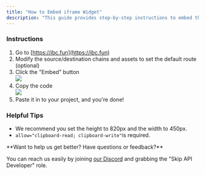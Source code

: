 ```yaml
---
title: "How to Embed iframe Widget"
description: "This guide provides step-by-step instructions to embed the Skip API widget into your project."
---
```


### Instructions

1. Go to [https://ibc.fun](https://ibc.fun)
2. Modify the source/destination chains and assets to set the default route (optional)
3. Click the "Embed" button  
![](/images/d0c5fda-Screen_Shot_2024-06-04_at_12.15.27_AM.png)
4. Copy the code  
![](/images/d893b9d-Screen_Shot_2024-06-04_at_12.16.24_AM.png)
5. Paste it in to your project, and you're done!

### Helpful Tips

* We recommend you set the height to 820px and the width to 450px.
* `allow="clipboard-read; clipboard-write"`is required.

 <Check>
 **Want to help us get better? Have questions or feedback?**
 
 You can reach us easily by joining [our Discord](https://skip.money/discord) and grabbing the "Skip API Developer" role.
 </Check>
